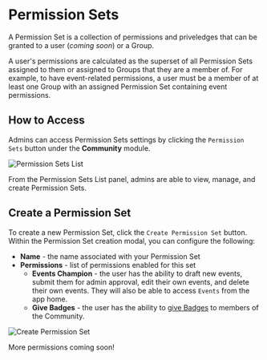 
# Permission Sets

A Permission Set is a collection of permissions and priveledges that can be granted to a user (_coming soon_) or a Group.

A user's permissions are calculated as the superset of all Permission Sets assigned to them or assigned to Groups that they are a member of. For example, to have event-related permissions, a user must be a member of at least one Group with an assigned Permission Set containing event permissions.

## How to Access

Admins can access Permission Sets settings by clicking the `Permission Sets` button under the **Community** module.

![Permission Sets List](/community/permission-sets/permission-sets-list.png)

From the Permission Sets List panel, admins are able to view, manage, and create Permission Sets.

## Create a Permission Set

To create a new Permission Set, click the `Create Permission Set` button. Within the Permission Set creation modal, you can configure the following:

- **Name** - the name associated with your Permission Set
- **Permissions** - list of permissions enabled for this set
  - **Events Champion** - the user has the ability to draft new events, submit them for admin approval, edit their own events, and delete their own events. They will also be able to access `Events` from the app home.
  - **Give Badges** - the user has the ability to [give Badges](/gamification/badges#send-a-badge) to members of the Community.

![Create Permission Set](/community/permission-sets/create-permission-set-modal.png)

<Callout type="info">More permissions coming soon!</Callout>
